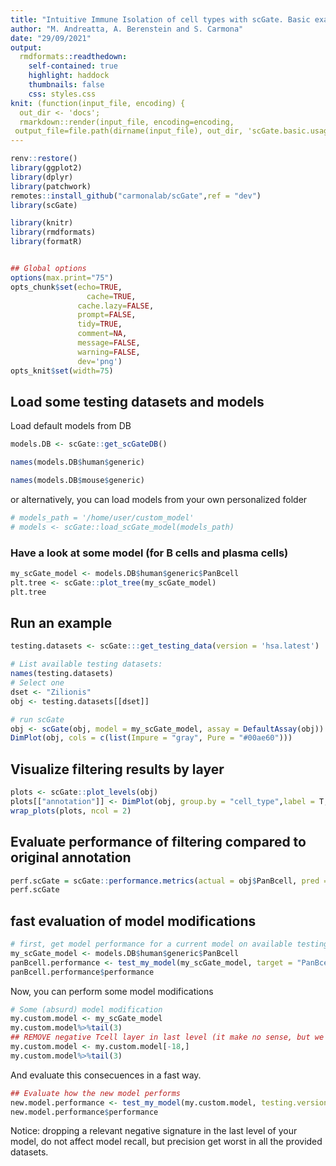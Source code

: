 ```yaml
---
title: "Intuitive Immune Isolation of cell types with scGate. Basic examples"
author: "M. Andreatta, A. Berenstein and S. Carmona"
date: "29/09/2021"
output:
  rmdformats::readthedown:
    self-contained: true
    highlight: haddock
    thumbnails: false
    css: styles.css
knit: (function(input_file, encoding) {
  out_dir <- 'docs';
  rmarkdown::render(input_file, encoding=encoding,
 output_file=file.path(dirname(input_file), out_dir, 'scGate.basic.usage.html'))})
---
```



```r
renv::restore()
library(ggplot2)
library(dplyr)
library(patchwork)
remotes::install_github("carmonalab/scGate",ref = "dev")
library(scGate)
```


```r
library(knitr)
library(rmdformats)
library(formatR)


## Global options
options(max.print="75")
opts_chunk$set(echo=TRUE,
	             cache=TRUE,
               cache.lazy=FALSE,
               prompt=FALSE,
               tidy=TRUE,
               comment=NA,
               message=FALSE,
               warning=FALSE,
               dev='png')
opts_knit$set(width=75)

```




## Load some testing datasets and models

Load default models from DB
```r
models.DB <- scGate::get_scGateDB()

names(models.DB$human$generic)

names(models.DB$mouse$generic)

```

or alternatively, you can load models from your own personalized folder
```r
# models_path = '/home/user/custom_model'
# models <- scGate::load_scGate_model(models_path) 
```

### Have a look at some model (for B cells and plasma cells)
```r
my_scGate_model <- models.DB$human$generic$PanBcell
plt.tree <- scGate::plot_tree(my_scGate_model)
plt.tree
```



## Run an example
```r
testing.datasets <- scGate:::get_testing_data(version = 'hsa.latest')
```

```r
# List available testing datasets:
names(testing.datasets)
# Select one
dset <- "Zilionis"
obj <- testing.datasets[[dset]]
```


```r
# run scGate
obj <- scGate(obj, model = my_scGate_model, assay = DefaultAssay(obj))
DimPlot(obj, cols = c(list(Impure = "gray", Pure = "#00ae60")))
```

## Visualize filtering results by layer

```r
plots <- scGate::plot_levels(obj)
plots[["annotation"]] <- DimPlot(obj, group.by = "cell_type",label = T, repel =T,label.size = 3) + ggtitle("Author's manual annot") + NoLegend() 
wrap_plots(plots, ncol = 2)
```

## Evaluate performance of filtering compared to original annotation
```r
perf.scGate = scGate::performance.metrics(actual = obj$PanBcell, pred = obj$is.pure== "Pure")
perf.scGate
```

## fast evaluation of model modifications
```r
# first, get model performance for a current model on available testing data
my_scGate_model <- models.DB$human$generic$PanBcell
panBcell.performance <- test_my_model(my_scGate_model, target = "PanBcell")
panBcell.performance$performance
```

Now, you can perform some model modifications
```r
# Some (absurd) model modification
my.custom.model <- my_scGate_model
my.custom.model%>%tail(3)
## REMOVE negative Tcell layer in last level (it make no sense, but we do it only for demonstrative purposes)
my.custom.model <- my.custom.model[-18,]   
my.custom.model%>%tail(3)
```

And evaluate this consecuences in a fast way.
```r
## Evaluate how the new model performs
new.model.performance <- test_my_model(my.custom.model, testing.version = 'hsa.latest',target = "PanBcell",PLOT = F)
new.model.performance$performance  

```
Notice: dropping a relevant negative signature in the last level of your model, do not affect model recall, but precision get worst in all the provided datasets.





